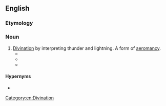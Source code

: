 ==English==

===Etymology===
{{confix|en|cerauno|scopy}}

===Noun===
{{en-noun|-}}

# [[divination|Divination]] by interpreting thunder and lightning. A form of [[aeromancy]].
#* {{quote-journal|1=en|date=Sept 1758|journal=The Monthly Review|location=London|page=301|passage=Mr. Lampredi divides his fubject into feveral heads, viz. Natural Theology, Cofmogony, '''Ceraunoscopy''', ''i.e.'' the judgments to be formed from thunder and lightning, Phyfic, Botany, Mechanics, and Politics.}}
#* {{quote-book|1=en|year=1861|title=Catalogue of the Mathematical, Historical and Miscellaneous Portion of the Celebrated Library of M. Guglielmo Libri|part=1|page=301|passage=In this valuable work, treating of the Natural Theology, Cosmogony, and '''Ceraunoscopy''' of the Etruscans, the author refutes many of the opinions of Brucker.}}
#* {{quote-book|1=en|year=2016|author=Kyle Grothoff|title=Astrology in Augustan Rome: A Cultural History|page=64|passage=Most important for the present survey and also the most convincing part of Weinstock’s analysis are the fundamental and pervasive connections he highlights between Etruscan '''ceraunoscopy''', and Greek and Babylonian astrology/astronomy, especially planetary theory.}}

====Hypernyms====
* {{l|en|aeromancy}}

[[Category:en:Divination]]